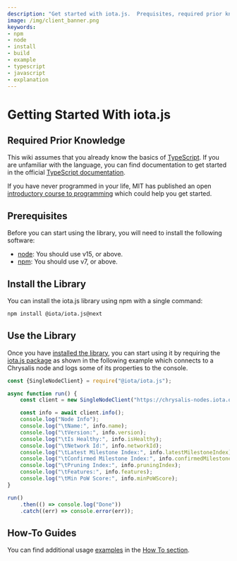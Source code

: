 ```yaml
---
description: "Get started with iota.js.  Prequisites, required prior knowledge and install the library"
image: /img/client_banner.png
keywords:
- npm
- node
- install
- build
- example
- typescript
- javascript
- explanation
---
```


# Getting Started With iota.js

<IotaRS/>

## Required Prior Knowledge

This wiki assumes that you already know the basics of [TypeScript](https://www.typescriptlang.org/). If you are
unfamiliar with the language, you can find documentation to get started in the official
[TypeScript documentation](https://www.typescriptlang.org/docs/).

If you have never programmed in your life, MIT has published an open
[introductory course to programming](https://ocw.mit.edu/courses/6-00sc-introduction-to-computer-science-and-programming-spring-2011/)
which could help you get started.

## Prerequisites

Before you can start using the library, you will need to install the following software:

* [node](https://nodejs.org/en/): You should use v15, or above.
* [npm](https://npmjs.com): You should use v7, or above.

## Install the Library

You can install the iota.js library using npm with a single command:

```bash
npm install @iota/iota.js@next
```

## Use the Library

Once you have [installed the library](#install-the-library), you can start using it by requiring the
[iota.js package](https://www.npmjs.com/package/@iota/iota.js) as shown in the following example which connects to a
Chrysalis node and logs some of its properties to the console.

```js
const {SingleNodeClient} = require("@iota/iota.js");

async function run() {
    const client = new SingleNodeClient("https://chrysalis-nodes.iota.org");

    const info = await client.info();
    console.log("Node Info");
    console.log("\tName:", info.name);
    console.log("\tVersion:", info.version);
    console.log("\tIs Healthy:", info.isHealthy);
    console.log("\tNetwork Id:", info.networkId);
    console.log("\tLatest Milestone Index:", info.latestMilestoneIndex);
    console.log("\tConfirmed Milestone Index:", info.confirmedMilestoneIndex);
    console.log("\tPruning Index:", info.pruningIndex);
    console.log("\tFeatures:", info.features);
    console.log("\tMin PoW Score:", info.minPoWScore);
}

run()
    .then(() => console.log("Done"))
    .catch((err) => console.error(err));
```

## How-To Guides

You can find additional usage [examples](https://github.com/iotaledger/iota.js/tree/feat/stardust/packages/iota/examples) in the
[How To section](how_tos/run_how_tos.mdx).